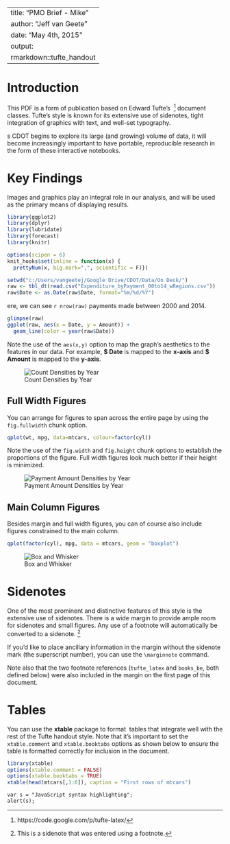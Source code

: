 
---
title: "PMO Brief - Mike "
author: "Jeff van Geete"
date: "May 4th, 2015"
output:
  rmarkdown::tufte_handout
---

# Introduction
This PDF is a form of publication based on Edward Tufte's \LaTeX\ [^tufte_latex] document classes. Tufte's style is known for its extensive use of sidenotes, tight integration of graphics with text, and well-set typography.  
  
\newthought{A}s CDOT begins to explore its large (and growing) volume of data, it will become increasingly important to have portable, reproducible research in the form of these interactive notebooks.  
  
# Key Findings
Images and graphics play an integral role in our analysis, and will be used as the primary means of displaying results.

```{r, echo = FALSE, output = FALSE, warning=FALSE, message=FALSE}
library(ggplot2)
library(dplyr)
library(lubridate)
library(forecast)
library(knitr)

options(scipen = 6)
knit_hooks$set(inline = function(x) {
  prettyNum(x, big.mark=",", scientific = F)})

setwd("c:/Users/vangeetej/Google Drive/CDOT/Data/On Deck/") 
raw <- tbl_dt(read.csv("Expenditure_byPayment_00to14_wRegions.csv"))
raw$Date <- as.Date(raw$Date, format="%m/%d/%Y")
```

\newthought{H}ere, we can see `r nrow(raw)` payments made between 2000 and 2014.

```{r, echo = TRUE, output = TRUE, fig.margin = TRUE, fig.cap = "All Construction Payments on Contracts, July 2000 - December 2014", tidy = F}
glimpse(raw)
ggplot(raw, aes(x = Date, y = Amount)) + 
  geom_line(color = year(raw$Date))
```

Note the use of the `aes(x,y)` option to map the graph's aesthetics to the features in our data. For example, **$ Date** is mapped to the **x-axis** and **$ Amount** is mapped to the **y-axis**. 

![Count Densities by Year](C:\Users\vangeetej\Google Drive\CDOT\Graphics\density_count_byY.jpeg)

\begin{marginfigure}
\caption{This illustration shows how the count of monthly payments is distributed, by the uniquely colored years' density distributions. For example, 2011's grey distribution shows the highest number of monthly payments was around 105. Note that no two years are the same.}
\end{marginfigure}

## Full Width Figures

You can arrange for figures to span across the entire page by using the `fig.fullwidth` chunk option. 

```{r, fig.width = 10, fig.height = 2, fig.fullwidth = TRUE, fig.cap = "Full width figure"}
qplot(wt, mpg, data=mtcars, colour=factor(cyl))
```

Note the use of the `fig.width` and `fig.height` chunk options to establish the proportions of the figure. Full width figures look much better if their height is minimized.

![Payment Amount Densities by Year](C:\Users\vangeetej\Google Drive\CDOT\Graphics\fiscal_densities.jpeg)
\begin{marginfigure}
\caption{BLAH BLAH BLAH.}
\end{marginfigure}
## Main Column Figures

Besides margin and full width figures, you can of course also include figures constrained to the main column.

```{r, fig.cap = "Another figure"}
qplot(factor(cyl), mpg, data = mtcars, geom = "boxplot")
```

![Box and Whisker]()


# Sidenotes

One of the most prominent and distinctive features of this style is the extensive use of sidenotes. There is a wide margin to provide ample room for sidenotes and small figures. Any use of a footnote will automatically be converted to a sidenote. ^[This is a sidenote that was entered using a footnote.] 

If you'd like to place ancillary information in the margin without the sidenote mark (the superscript number), you can use the `\marginnote` command. \marginnote{This is a margin note.  Notice that there isn't a number preceding the note.}

Note also that the two footnote references (`tufte_latex` and `books_be`, both defined below) were also included in the margin on the first page of this document.

# Tables

You can use the **xtable** package to format \LaTeX\ tables that integrate well with the rest of the Tufte handout style. Note that it's important to set the `xtable.comment` and `xtable.booktabs` options as shown below to ensure the table is formatted correctly for inclusion in the document.

```{r, results='asis'}
library(xtable)
options(xtable.comment = FALSE)
options(xtable.booktabs = TRUE)
xtable(head(mtcars[,1:6]), caption = "First rows of mtcars")
```

```javascript, 
var s = "JavaScript syntax highlighting";
alert(s);
```

[^tufte_latex]: https://code.google.com/p/tufte-latex/
[^books_be]: http://www.edwardtufte.com/tufte/books_be










